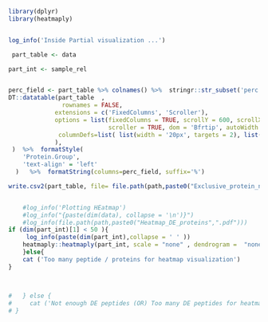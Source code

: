 

```r
library(dplyr)
library(heatmaply)


log_info('Inside Partial visualization ...')

 part_table <- data

part_int <- sample_rel


perc_field <- part_table %>% colnames() %>%  stringr::str_subset('perc') 
DT::datatable(part_table  ,
               rownames = FALSE, 
             extensions = c('FixedColumns', 'Scroller'),
             options = list(fixedColumns = TRUE, scrollY = 600, scrollX = TRUE,
                            scroller = TRUE, dom = 'Bfrtip', autoWidth = FALSE,
              columnDefs=list( list(width = '20px', targets = 2), list(width = '20px', targets = 1))
             ),
 )  %>%  formatStyle(
    'Protein.Group',
    'text-align' = 'left'  
  )   %>%  formatString(columns=perc_field, suffix='%')

write.csv2(part_table, file= file.path(path,paste0("Exclusive_protein_notinDE",".csv")))


    #log_info('Plotting HEatmap')
    #log_info("{paste(dim(data), collapse = '\n')}")
    #log_info(file.path(path,paste0("Heatmap_DE_proteins",".pdf")))
if (dim(part_int)[1] < 50 ){
     log_info(paste(dim(part_int),collapse = ' ' ))
    heatmaply::heatmaply(part_int, scale = "none" , dendrogram =  "none", width = 1200 , height =900 ,   cexRow = 1, cexCol = 0.8 , file =  file.path(path,paste0("TEST_",".pdf")))   
    }else{
    cat ('Too many peptide / proteins for heatmap visualization')
}

 
    
#   } else {
#     cat ('Not enough DE peptides (OR) Too many DE peptides for heatmap visualization')
# }



```
